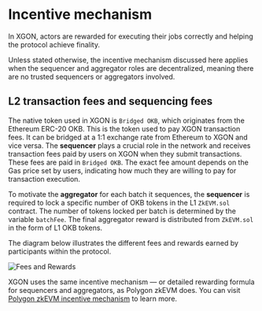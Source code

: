# Incentive mechanism
In XGON, actors are rewarded for executing their jobs correctly and helping the protocol achieve finality.

<Tip title="Note">Unless stated otherwise, the incentive mechanism discussed here applies when the sequencer and aggregator roles are decentralized, meaning there are no trusted sequencers or aggregators involved.</Tip>

## L2 transaction fees and sequencing fees
The native token used in XGON is `Bridged OKB`, which originates from the Ethereum ERC-20 OKB. This is the token used to pay XGON transaction fees. It can be bridged at a 1:1 exchange rate from Ethereum to XGON and vice versa.
The **sequencer** plays a crucial role in the network and receives transaction fees paid by users on XGON when they submit transactions. These fees are paid in `Bridged OKB`. The exact fee amount depends on the Gas price set by users, indicating how much they are willing to pay for transaction execution.

To motivate the **aggregator** for each batch it sequences, the **sequencer** is required to lock a specific number of OKB tokens in the L1 `ZkEVM.sol` contract. The number of tokens locked per batch is determined by the variable `batchFee`. The final aggregator reward is distributed from `ZkEVM.sol` in the form of L1 OKB tokens.

The diagram below illustrates the different fees and rewards earned by participants within the protocol.

![Fees and Rewards](./img/fees-and-rewards.png)

<Tip title="Note">XGON uses the same incentive mechanism — or detailed rewarding formula for sequencers and aggregators, as Polygon zkEVM does. You can visit [Polygon zkEVM incentive mechanism](https://wiki.polygon.technology/docs/zkevm/protocol/incentive-mechanism/ "Polygon zkEVM incentive mechanism") to learn more.</Tip>